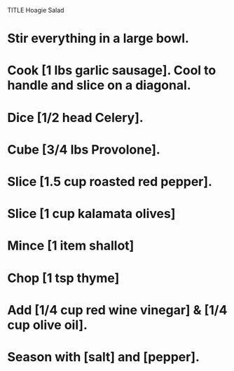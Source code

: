 TITLE Hoagie Salad

# Stir everything in a large bowl.
# Cook [1 lbs garlic sausage]. Cool to handle and slice on a diagonal.
# Dice [1/2 head Celery]. 
# Cube [3/4 lbs Provolone].
# Slice [1.5 cup roasted red pepper].
# Slice [1 cup kalamata olives] 
# Mince [1 item shallot]
# Chop [1 tsp thyme]
# Add [1/4 cup red wine vinegar] & [1/4 cup olive oil].
# Season with [salt] and [pepper].
